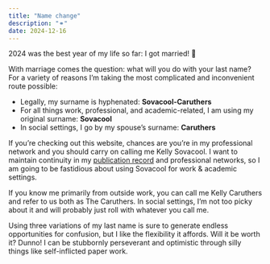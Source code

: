 ```yaml
---
title: "Name change"
description: "⚭"
date: 2024-12-16
---
```


2024 was the best year of my life so far: I got married! 🎉

With marriage comes the question: what will you do with your last name?
For a variety of reasons I'm taking the most complicated and inconvenient route possible:

- Legally, my surname is hyphenated: **Sovacool-Caruthers**
- For all things work, professional, and academic-related, I am using my original surname: **Sovacool**
- In social settings, I go by my spouse's surname: **Caruthers**

If you're checking out this website,
chances are you're in my professional network and you should carry on calling me Kelly Sovacool.
I want to maintain continuity in my [publication record](/pubs.qmd) and professional networks,
so I am going to be fastidious about using Sovacool for work & academic settings.

If you know me primarily from outside work, you can call me Kelly Caruthers and
refer to us both as The Caruthers. In social settings, I'm not too picky about it
and will probably just roll with whatever you call me.

Using three variations of my last name is sure to generate endless opportunities for confusion,
but I like the flexibility it affords. Will it be worth it? Dunno!
I can be stubbornly perseverant and optimistic through silly things like self-inflicted paper work.
